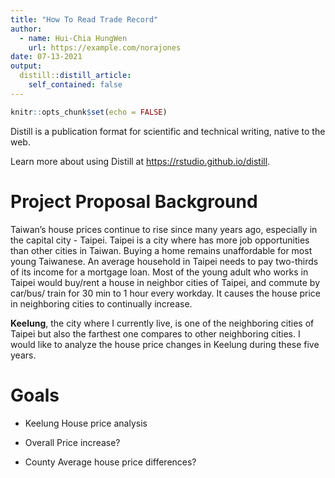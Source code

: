 ```yaml
---
title: "How To Read Trade Record"
author:
  - name: Hui-Chia HungWen
    url: https://example.com/norajones
date: 07-13-2021
output:
  distill::distill_article:
    self_contained: false
---
```



```r
knitr::opts_chunk$set(echo = FALSE)
```

Distill is a publication format for scientific and technical writing, native to the web.

Learn more about using Distill at <https://rstudio.github.io/distill>.


# Project Proposal Background
Taiwan’s house prices continue to rise since many years ago, especially in the capital city - Taipei. Taipei is a city where has more job opportunities than other cities in Taiwan.
Buying a home remains unaffordable for most young Taiwanese. An average household in Taipei needs to pay two-thirds of its income for a mortgage loan. Most of the young adult who works in Taipei would buy/rent a house in neighbor cities of Taipei, and commute by car/bus/ train for 30 min to 1 hour every workday. It causes the house price in neighboring cities to continually increase.

**Keelung**, the city where I currently live, is one of the neighboring cities of Taipei but also the farthest one compares to other neighboring cities. I would like to analyze the house price changes in Keelung during these five years.

# Goals

- Keelung House price analysis

- Overall Price increase?

- County Average house price differences?
